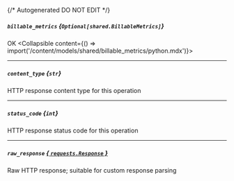 {/* Autogenerated DO NOT EDIT  */}

##### `billable_metrics` *{`Optional[shared.BillableMetrics]`}*
OK
<Collapsible content={() => import('/content/models/shared/billable_metrics/python.mdx')}>
</Collapsible>

---
##### `content_type` *{`str`}*
HTTP response content type for this operation

---
##### `status_code` *{`int`}*
HTTP response status code for this operation

---
##### `raw_response` [*{ `requests.Response` }*](https://requests.readthedocs.io/en/latest/api/#requests.Response)
Raw HTTP response; suitable for custom response parsing

